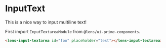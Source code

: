 
<Meta 
    title={meta.title}
    component={meta.component}
    decorators={meta.decorators}
    argTypes={meta.argTypes} />

# InputText

This is a nice way to input multiline text!

<Story story={Default} />

First import `InputTextareaModule` from `@lens/ui-prime-components`.

```html
<lens-input-textarea id="foo" placeholder="test"></lens-input-textarea>
```